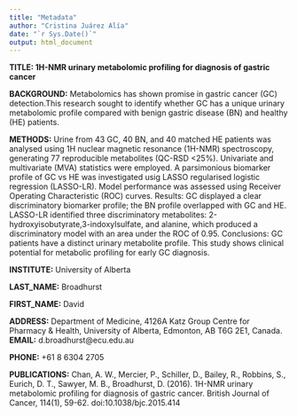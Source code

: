 ```yaml
---
title: "Metadata"
author: "Cristina Juárez Alía"
date: "`r Sys.Date()`"
output: html_document
---
```


**TITLE: 1H-NMR urinary metabolomic profiling for diagnosis of gastric cancer**

**BACKGROUND:** Metabolomics has shown promise in gastric cancer (GC) detection.This research sought to identify whether GC has a unique urinary metabolomic profile compared with benign gastric disease (BN) and healthy (HE) patients.

**METHODS:** Urine from 43 GC, 40 BN, and 40 matched HE patients was analysed using 1H nuclear magnetic resonance (1H-NMR) spectroscopy, generating 77 reproducible metabolites (QC-RSD <25%). Univariate and multivariate (MVA) statistics were employed. A parsimonious biomarker profile of GC vs HE was investigated usig LASSO regularised logistic regression (LASSO-LR). Model performance was assessed using Receiver Operating Characteristic (ROC) curves. Results: GC displayed a clear discriminatory biomarker profile; the BN profile overlapped with GC and HE. LASSO-LR identified three discriminatory metabolites: 2-hydroxyisobutyrate,3-indoxylsulfate, and alanine, which produced a discriminatory model with an area under the ROC of 0.95. Conclusions: GC patients have a distinct urinary metabolite profile. This study shows clinical potential for metabolic profiling for early GC diagnosis.

**INSTITUTE:** University of Alberta

**LAST_NAME:** Broadhurst

**FIRST_NAME:** David

**ADDRESS:** Department of Medicine, 4126A Katz Group Centre for Pharmacy & Health, University of Alberta, Edmonton, AB T6G 2E1, Canada.
**EMAIL:** d.broadhurst@ecu.edu.au

**PHONE:** +61 8 6304 2705

**PUBLICATIONS:** Chan, A. W., Mercier, P., Schiller, D., Bailey, R., Robbins, S., Eurich, D. T., Sawyer, M. B., Broadhurst, D. (2016). 1H-NMR urinary metabolomic profiling for diagnosis of gastric cancer. British Journal of Cancer, 114(1), 59-62. doi:10.1038/bjc.2015.414